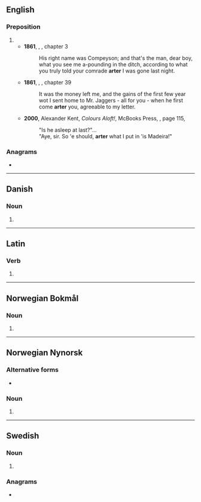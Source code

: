 {{also|Arter|ärter}}
==English==

===Preposition===
{{en-prep}}

# {{eye dialect of|en|after}}
#* '''1861''', {{w|Charles Dickens}}, ''{{w|Great Expectations}}'', chapter 3
#*: His right name was Compeyson; and that's the man, dear boy, what you see me a-pounding in the ditch, according to what you truly told your comrade '''arter''' I was gone last night.
#* '''1861''', {{w|Charles Dickens}}, ''{{w|Great Expectations}}'', chapter 39
#*: It was the money left me, and the gains of the first few year wot I sent home to Mr. Jaggers - all for you - when he first come '''arter''' you, agreeable to my letter.
#* '''2000''', Alexander Kent, ''Colours Aloft!'', McBooks Press, {{ISBN|0935526722}}, page 115,
#*: "Is he asleep at last?"...
#*: "Aye, sir. So 'e should, '''arter''' what I put in 'is Madeira!"

===Anagrams===
* {{anagrams|en|a=aerrt|Terra|rater|retar|tarre|terra}}

----

==Danish==

===Noun===
{{head|da|noun form|g=c}}

# {{indefinite plural of|da|art}}

----

==Latin==

===Verb===
{{la-verb-form|arter}}

# {{inflection of|la|artō||1|s|pres|pasv|subj}}

----

==Norwegian Bokmål==

===Noun===
{{head|nb|noun form|g=m|g2=f}}

# {{inflection of|nb|art||indefinite|p}}

----

==Norwegian Nynorsk==

===Alternative forms===
* {{l|nn|artar}}

===Noun===
{{head|nn|noun form|g=m|g2=f}}

# {{inflection of|nn|art||indefinite|f|p}}

----

==Swedish==

===Noun===
{{head|sv|noun form}}

# {{sv-noun-form-indef-pl|art}}

===Anagrams===
* {{anagrams|sv|a=aerrt|retar}}
